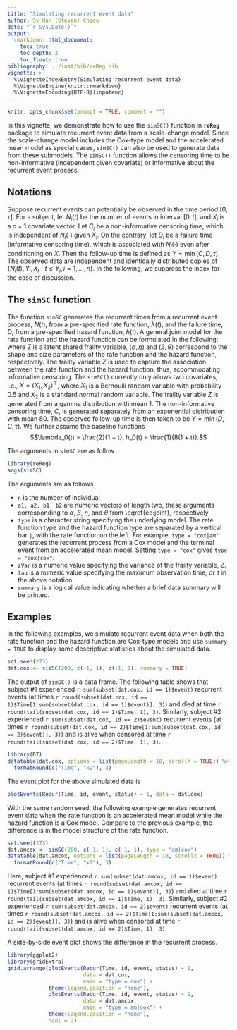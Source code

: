 ```yaml
---
title: "Simulating recurrent event data"
author: Sy Han (Steven) Chiou
date: "`r Sys.Date()`"
output:
  rmarkdown::html_document:
    toc: true
    toc_depth: 2
    toc_float: true
bibliography: ../inst/bib/reReg.bib
vignette: >
  %\VignetteIndexEntry{Simulating recurrent event data}
  %\VignetteEngine{knitr::rmarkdown}
  %\VignetteEncoding{UTF-8}{inputenc}
---
```


<script type="text/x-mathjax-config">
MathJax.Hub.Config({
  TeX: { equationNumbers: { autoNumber: "AMS" } }
});
</script>

```r
knitr::opts_chunk$set(prompt = TRUE, comment = "")
```
In this vignette, we demonstrate how to use the `simSC()` function in __`reReg`__ package
to simulate recurrent event data from a scale-change model.
Since the scale-change model includes the Cox-type model and the
accelerated mean model as special cases, `simSC()` can also be used to generate data from these submodels.
The `simSC()` function allows the censoring time to be non-informative (independent given covariate)
or informative about the recurrent event process. 

## Notations
Suppose recurrent events can potentially be observed in the time period $[0, \tau]$.
For a subject, let $N_i(t)$ be the number of events in interval $[0, t]$,
and $X_i$ is a $p\times 1$ covariate vector.
Let $C_i$ be a non-informative censoring time, which is independent of $N_i(\cdot)$ given $X_i$.
On the contrary, let $D_i$ be a failure time (informative censoring time),
which is associated with $N_i(\cdot)$
even after conditioning on $X$.
Then the follow-up time is defined as $Y = \min(C, D, \tau)$.
The observed data are independent and identically distributed copies of
$\{N_i(t), Y_i, X_i: t\le Y_i, i = 1, \ldots, n\}$.
In the following, we suppress the index for the ease of discussion.
   
## The `simSC` function {-}
The function `simSC` generates the recurrent times from a recurrent event process, $N(t)$,
from a pre-specified rate function, $\lambda(t)$, and the failure time, $D$,
from a pre-specified hazard function, $h(t)$.
A general joint model for the rate function and the hazard function can be formulated in the following:
\begin{equation}
\begin{matrix}
\lambda(t) &= Z\lambda_0(te^{X^\top\alpha})e^{X^\top\beta};\\ 
h(t) &= Zh_0(te^{X^\top\eta})e^{X^\top\theta},
\end{matrix}
\label{eq:joint}
\end{equation}
where $Z$ is a latent shared frailty variable,
$(\alpha, \eta)$ and $(\beta, \theta)$ correspond to the shape and size parameters of the 
rate function and the hazard function, respectively.
The frailty variable $Z$ is used to capture the association between 
the rate function and the hazard function, thus, accommodating informative censoring.
The `simSC()` currently only allows two covariates, i.e., $X = (X_{1}, X_{2})^\top$,
where $X_1$ is a Bernoulli random variable with probability 0.5 and
$X_2$ is a standard normal random variable.
The frailty variable $Z$ is generated from a gamma distribution with mean 1.
The non-informative censoring time, $C$, 
is generated separately from an exponential distribution with mean 80.
The observed follow-up time is then taken to be $Y = \min(D, C, \tau)$.
We further assume the baseline functions
$$\lambda_0(t) = \frac{2}{1 + t}, h_0(t) = \frac{1}{8(1 + t)}.$$

The arguments in `simSC` are as follow
```r
library(reReg)
args(simSC)
```
The arguments are as follows

* `n` is the number of individual
* `a1, a2, b1, b2` are numeric vectors of length two, 
these arguments corresponding to $\alpha$, $\beta$, $\eta$, and $\theta$ from \\eqref{eq:joint}, respectively.
* `type` is a character string specifying the underlying model. 
The rate function type and the hazard function type are separated by a vertical bar `|`, with the rate function on the left. For example, `type = "cox|am"` generates the recurrent process from a Cox model and the terminal event from an accelerated mean model. Setting `type = "cox"` gives `type = "cox|cox"`.
* `zVar` is a numeric value specifying the variance of the frailty variable, $Z$. 
* `tau` is a numeric value specifying the maximum observation time, or $\tau$ in the above notation.
* `summary` is a logical value indicating whether a brief data summary will be printed.

## Examples
In the following examples, we simulate recurrent event data when both the rate function and the hazard function
are Cox-type models and use `summary = TRUE` to display some descriptive statistics about the simulated data.
```R
set.seed(273)
dat.cox <- simSC(200, c(-1, 1), c(-1, 1), summary = TRUE)
```

The output of `simSC()` is a data frame. 
The following table shows that subject \#1 experienced `r sum(subset(dat.cox, id == 1)$event)` recurrent events 
(at times `r round(subset(dat.cox, id == 1)$Time[1:sum(subset(dat.cox, id == 1)$event)], 3)`)
and died at time `r round(tail(subset(dat.cox, id == 1)$Time, 1), 3)`.
Similarly, subject \#2 experienced `r sum(subset(dat.cox, id == 2)$event)` 
recurrent events (at times `r round(subset(dat.cox, id == 2)$Time[1:sum(subset(dat.cox, id == 2)$event)], 3)`)
and is alive when censored at time `r round(tail(subset(dat.cox, id == 2)$Time, 1), 3)`.
```R
library(DT)
datatable(dat.cox, options = list(pageLength = 10, scrollX = TRUE)) %>% 
  formatRound(c("Time", "x2"), 3)
```
The event plot for the above simulated data is
```R
plotEvents(Recur(Time, id, event, status) ~ 1, data = dat.cox)
```


With the same random seed, the following example generates recurrent event data
when the rate function is an accelerated mean model while the hazard function is a Cox model. 
Compare to the previous example, the difference is in the model structure of the rate function. 
```R
set.seed(273)
dat.amcox <- simSC(200, c(-1, 1), c(-1, 1), type = "am|cox")
datatable(dat.amcox, options = list(pageLength = 10, scrollX = TRUE)) %>% 
  formatRound(c("Time", "x2"), 3)
```
Here, subject \#1 experienced `r sum(subset(dat.amcox, id == 1)$event)` recurrent events 
(at times `r round(subset(dat.amcox, id == 1)$Time[1:sum(subset(dat.amcox, id == 1)$event)], 3)`)
and died at time `r round(tail(subset(dat.amcox, id == 1)$Time, 1), 3)`.
Similarly, subject \#2 experienced `r sum(subset(dat.amcox, id == 2)$event)` 
recurrent events (at times `r round(subset(dat.amcox, id == 2)$Time[1:sum(subset(dat.amcox, id == 2)$event)], 3)`)
and is alive when censored at time `r round(tail(subset(dat.amcox, id == 2)$Time, 1), 3)`.

A side-by-side event plot shows the difference in the recurrent process.
```R
library(ggplot2)
library(gridExtra)
grid.arrange(plotEvents(Recur(Time, id, event, status) ~ 1, 
                        data = dat.cox,
                        main = "type = cox") + 
             theme(legend.position = "none"),
             plotEvents(Recur(Time, id, event, status) ~ 1, 
                        data = dat.amcox,
                        main = "type = am|cox") + 
             theme(legend.position = "none"),
             ncol = 2)
```